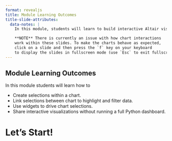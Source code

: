 ```yaml
---
format: revealjs
title: Module Learning Outcomes
title-slide-attributes:
  data-notes: |
    In this module, students will learn to build interactive Altair visualizations with linked selections, widget controls, and lightweight sharing options.

    **NOTE** There is currently an issue with how chart interactions
    work within these slides. To make the charts behave as expected,
    click on a slide and then press the `f` key on your keyboard
    to display the slides in fullscreen mode (use `Esc` to exit fullscreen).
---
```


## Module Learning Outcomes

In this module students will learn how to

- Create selections within a chart.
- Link selections between chart to highlight and filter data.
- Use widgets to drive chart selections.
- Share interactive visualizations without running a full Python dashboard.

# Let's Start!
